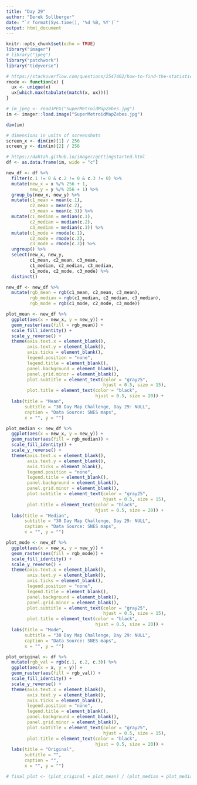 ```yaml
---
title: "Day 29"
author: "Derek Sollberger"
date: "`r format(Sys.time(), '%d %B, %Y')`"
output: html_document
---
```


```r
knitr::opts_chunk$set(echo = TRUE)
library("imager")
# library("jpeg")
library("patchwork")
library("tidyverse")

# https://stackoverflow.com/questions/2547402/how-to-find-the-statistical-mode
rmode <- function(x) {
  ux <- unique(x)
  ux[which.max(tabulate(match(x, ux)))]
}
```

```r
# im_jpeg <- readJPEG("SuperMetroidMapZebes.jpg")
im <- imager::load.image("SuperMetroidMapZebes.jpg")
```

```r
dim(im)

# dimensions in units of screenshots
screen_x <- dim(im)[1] / 256
screen_y <- dim(im)[2] / 256
```
```r
# https://dahtah.github.io/imager/gettingstarted.html
df <- as.data.frame(im, wide = "c")
```

```r
new_df <- df %>%
  filter(c.1 != 0 & c.2 != 0 & c.3 != 0) %>%
  mutate(new_x = x %/% 256 + 1,
         new_y = y %/% 256 + 1) %>%
  group_by(new_x, new_y) %>%
  mutate(c1_mean = mean(c.1),
         c2_mean = mean(c.2),
         c3_mean = mean(c.3)) %>%
  mutate(c1_median = median(c.1),
         c2_median = median(c.2),
         c3_median = median(c.3)) %>%
  mutate(c1_mode = rmode(c.1),
         c2_mode = rmode(c.2),
         c3_mode = rmode(c.3)) %>%
  ungroup() %>%
  select(new_x, new_y,
         c1_mean, c2_mean, c3_mean,
         c1_median, c2_median, c3_median,
         c1_mode, c2_mode, c3_mode) %>%
  distinct()
```

```r
new_df <- new_df %>%
  mutate(rgb_mean = rgb(c1_mean, c2_mean, c3_mean),
         rgb_median = rgb(c1_median, c2_median, c3_median),
         rgb_mode = rgb(c1_mode, c2_mode, c3_mode))
```

```r
plot_mean <- new_df %>%
  ggplot(aes(x = new_x, y = new_y)) +
  geom_raster(aes(fill = rgb_mean)) +
  scale_fill_identity() +
  scale_y_reverse() +
  theme(axis.text.x = element_blank(),
        axis.text.y = element_blank(),
        axis.ticks = element_blank(),
        legend.position = "none",
        legend.title = element_blank(),
        panel.background = element_blank(),
        panel.grid.minor = element_blank(),
        plot.subtitle = element_text(color = "gray25", 
                                     hjust = 0.5, size = 15),
        plot.title = element_text(color = "black", 
                                  hjust = 0.5, size = 20)) + 
  labs(title = "Mean",
       subtitle = "30 Day Map Challenge, Day 29: NULL",
       caption = "Data Source: SNES maps",
       x = "", y = "")
```

```r
plot_median <- new_df %>%
  ggplot(aes(x = new_x, y = new_y)) +
  geom_raster(aes(fill = rgb_median)) +
  scale_fill_identity() +
  scale_y_reverse() +
  theme(axis.text.x = element_blank(),
        axis.text.y = element_blank(),
        axis.ticks = element_blank(),
        legend.position = "none",
        legend.title = element_blank(),
        panel.background = element_blank(),
        panel.grid.minor = element_blank(),
        plot.subtitle = element_text(color = "gray25", 
                                     hjust = 0.5, size = 15),
        plot.title = element_text(color = "black", 
                                  hjust = 0.5, size = 20)) + 
  labs(title = "Median",
       subtitle = "30 Day Map Challenge, Day 29: NULL",
       caption = "Data Source: SNES maps",
       x = "", y = "")
```


```r
plot_mode <- new_df %>%
  ggplot(aes(x = new_x, y = new_y)) +
  geom_raster(aes(fill = rgb_mode)) +
  scale_fill_identity() +
  scale_y_reverse() +
  theme(axis.text.x = element_blank(),
        axis.text.y = element_blank(),
        axis.ticks = element_blank(),
        legend.position = "none",
        legend.title = element_blank(),
        panel.background = element_blank(),
        panel.grid.minor = element_blank(),
        plot.subtitle = element_text(color = "gray25", 
                                     hjust = 0.5, size = 15),
        plot.title = element_text(color = "black", 
                                  hjust = 0.5, size = 20)) + 
  labs(title = "Mode",
       subtitle = "30 Day Map Challenge, Day 29: NULL",
       caption = "Data Source: SNES maps",
       x = "", y = "")
```

```r
plot_original <- df %>%
  mutate(rgb_val = rgb(c.1, c.2, c.3)) %>%
  ggplot(aes(x = x, y = y)) +
  geom_raster(aes(fill = rgb_val)) +
  scale_fill_identity() +
  scale_y_reverse() +
  theme(axis.text.x = element_blank(),
        axis.text.y = element_blank(),
        axis.ticks = element_blank(),
        legend.position = "none",
        legend.title = element_blank(),
        panel.background = element_blank(),
        panel.grid.minor = element_blank(),
        plot.subtitle = element_text(color = "gray25", 
                                     hjust = 0.5, size = 15),
        plot.title = element_text(color = "black", 
                                  hjust = 0.5, size = 20)) + 
  labs(title = "Original",
       subtitle = "",
       caption = "",
       x = "", y = "")
```

```r
# final_plot <- (plot_original + plot_mean) / (plot_median + plot_median)
```

